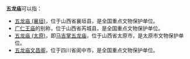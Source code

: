 '''五龙庙'''可以指：

* [[五龙庙_(襄垣)|五龙庙 (襄垣)]]，位于山西省襄垣县，是全国重点文物保护单位。
* [[广仁王庙|广仁王庙]]的别称，位于山西省芮城县，是全国重点文物保护单位。
* [[五龙庙_(太原)|五龙庙 (太原)]]，即[[马吉掌五龙庙|马吉掌五龙庙]]，位于山西省太原市，是太原市文物保护单位。
* [[五龙庙文昌阁|五龙庙文昌阁]]，位于四川省阆中市，是全国重点文物保护单位。

{{disambig|W|cat=三字建築物消歧義}}